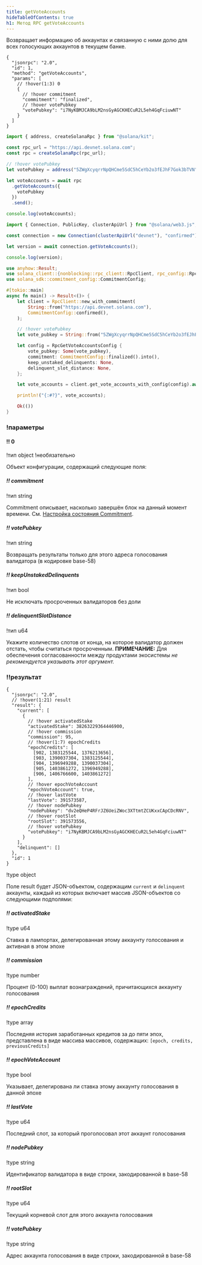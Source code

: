 ```yaml
---
title: getVoteAccounts
hideTableOfContents: true
h1: Метод RPC getVoteAccounts
---
```


Возвращает информацию об аккаунтах и связанную с ними долю для всех голосующих
аккаунтов в текущем банке.

<APIMethod>

```jsonc !!request curl
{
  "jsonrpc": "2.0",
  "id": 1,
  "method": "getVoteAccounts",
  "params": [
    // !hover(1:3) 0
    {
      // !hover commitment
      "commitment": "finalized",
      // !hover votePubkey
      "votePubkey": "i7NyKBMJCA9bLM2nsGyAGCKHECuR2L5eh4GqFciuwNT"
    }
  ]
}
```

```ts !!request title="Kit"
import { address, createSolanaRpc } from "@solana/kit";

const rpc_url = "https://api.devnet.solana.com";
const rpc = createSolanaRpc(rpc_url);

// !hover votePubkey
let votePubkey = address("5ZWgXcyqrrNpQHCme5SdC5hCeYb2o3fEJhF7Gok3bTVN");

let voteAccounts = await rpc
  .getVoteAccounts({
    votePubkey
  })
  .send();

console.log(voteAccounts);
```

```ts !!request title="web3.js"
import { Connection, PublicKey, clusterApiUrl } from "@solana/web3.js";

const connection = new Connection(clusterApiUrl("devnet"), "confirmed");

let version = await connection.getVoteAccounts();

console.log(version);
```

```rs !!request title="Rust"
use anyhow::Result;
use solana_client::{nonblocking::rpc_client::RpcClient, rpc_config::RpcGetVoteAccountsConfig};
use solana_sdk::commitment_config::CommitmentConfig;

#[tokio::main]
async fn main() -> Result<()> {
    let client = RpcClient::new_with_commitment(
        String::from("https://api.devnet.solana.com"),
        CommitmentConfig::confirmed(),
    );

    // !hover votePubkey
    let vote_pubkey = String::from("5ZWgXcyqrrNpQHCme5SdC5hCeYb2o3fEJhF7Gok3bTVN");

    let config = RpcGetVoteAccountsConfig {
        vote_pubkey: Some(vote_pubkey),
        commitment: CommitmentConfig::finalized().into(),
        keep_unstaked_delinquents: None,
        delinquent_slot_distance: None,
    };

    let vote_accounts = client.get_vote_accounts_with_config(config).await?;

    println!("{:#?}", vote_accounts);

    Ok(())
}
```

### !параметры

#### !! 0

!тип object !необязательно

Объект конфигурации, содержащий следующие поля:

##### !! commitment

!тип string

Commitment описывает, насколько завершён блок на данный момент времени. См.
[Настройка состояния Commitment](/docs/rpc#configuring-state-commitment).

##### !! votePubkey

!тип string

Возвращать результаты только для этого адреса голосования валидатора (в
кодировке base-58)

##### !! keepUnstakedDelinquents

!тип bool

Не исключать просроченных валидаторов без доли

##### !! delinquentSlotDistance

!тип u64

Укажите количество слотов от конца, на которое валидатор должен отстать, чтобы
считаться просроченным. **ПРИМЕЧАНИЕ:** Для обеспечения согласованности между
продуктами экосистемы _не рекомендуется указывать этот аргумент._

### !!результат

```jsonc !response
{
  "jsonrpc": "2.0",
  // !hover(1:21) result
  "result": {
    "current": [
      {
        // !hover activatedStake
        "activatedStake": 38263229364446900,
        // !hover commission
        "commission": 95,
        // !hover(1:7) epochCredits
        "epochCredits": [
          [902, 1383125544, 1376213656],
          [903, 1390037304, 1383125544],
          [904, 1396949288, 1390037304],
          [905, 1403861272, 1396949288],
          [906, 1406766600, 1403861272]
        ],
        // !hover epochVoteAccount
        "epochVoteAccount": true,
        // !hover lastVote
        "lastVote": 391573587,
        // !hover nodePubkey
        "nodePubkey": "dv2eQHeP4RFrJZ6UeiZWoc3XTtmtZCUKxxCApCDcRNV",
        // !hover rootSlot
        "rootSlot": 391573556,
        // !hover votePubkey
        "votePubkey": "i7NyKBMJCA9bLM2nsGyAGCKHECuR2L5eh4GqFciuwNT"
      }
    ],
    "delinquent": []
  },
  "id": 1
}
```

!type object

Поле result будет JSON-объектом, содержащим `current` и `delinquent` аккаунты,
каждый из которых включает массив JSON-объектов со следующими подполями:

##### !! activatedStake

!type u64

Ставка в лампортах, делегированная этому аккаунту голосования и активная в этом
эпохе

##### !! commission

!type number

Процент (0-100) выплат вознаграждений, причитающихся аккаунту голосования

##### !! epochCredits

!type array

Последняя история заработанных кредитов за до пяти эпох, представлена в виде
массива массивов, содержащих: `[epoch, credits, previousCredits]`

##### !! epochVoteAccount

!type bool

Указывает, делегирована ли ставка этому аккаунту голосования в данной эпохе

##### !! lastVote

!type u64

Последний слот, за который проголосовал этот аккаунт голосования

##### !! nodePubkey

!type string

Идентификатор валидатора в виде строки, закодированной в base-58

##### !! rootSlot

!type u64

Текущий корневой слот для этого аккаунта голосования

##### !! votePubkey

!type string

Адрес аккаунта голосования в виде строки, закодированной в base-58

</APIMethod>
